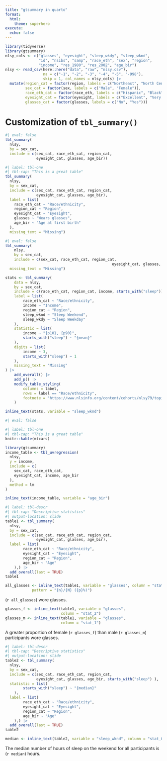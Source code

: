 ```yaml
---
title: "gtsummary in quarto"
format:
  html:
    theme: superhero
execute:
  echo: false
---
```


```r
library(tidyverse)
library(gtsummary)
nlsy_cols <- c("glasses", "eyesight", "sleep_wkdy", "sleep_wknd", 
               "id", "nsibs", "samp", "race_eth", "sex", "region", 
               "income", "res_1980", "res_2002", "age_bir")
nlsy <- read_csv(here::here("data", "raw", "nlsy.csv"), 
                 na = c("-1", "-2", "-3", "-4", "-5", "-998"),
                 skip = 1, col_names = nlsy_cols) |> 
  mutate(region_cat = factor(region, labels = c("Northeast", "North Central", "South", "West")),
         sex_cat = factor(sex, labels = c("Male", "Female")),
         race_eth_cat = factor(race_eth, labels = c("Hispanic", "Black", "Non-Black, Non-Hispanic")),
         eyesight_cat = factor(eyesight, labels = c("Excellent", "Very good", "Good", "Fair", "Poor")),
         glasses_cat = factor(glasses, labels = c("No", "Yes"))) 
```

# Customization of `tbl_summary()`

```r
#| eval: false
tbl_summary(
  nlsy,
  by = sex_cat,
  include = c(sex_cat, race_eth_cat, region_cat,
              eyesight_cat, glasses, age_bir))
```

```r
#| label: tbl-one
#| tbl-cap: "This is a great table"
tbl_summary(
  nlsy,
  by = sex_cat,
  include = c(sex_cat, race_eth_cat, region_cat,
              eyesight_cat, glasses, age_bir),
  label = list(
    race_eth_cat ~ "Race/ethnicity",
    region_cat ~ "Region",
    eyesight_cat ~ "Eyesight",
    glasses ~ "Wears glasses",
    age_bir ~ "Age at first birth"
  ),
  missing_text = "Missing")

```

```r
#| eval: false
tbl_summary(
	nlsy, 
	by = sex_cat, 
	include = c(sex_cat, race_eth_cat, region_cat, 
						 						eyesight_cat, glasses, age_bir),
  missing_text = "Missing")
```

```r
stats <- tbl_summary(
	data = nlsy,
	by = sex_cat,
	include = c(race_eth_cat, region_cat, income, starts_with("sleep")),
	label = list(
		race_eth_cat ~ "Race/ethnicity",
		income ~ "Income",
		region_cat ~ "Region",
		sleep_wknd ~ "Sleep Weekend",
		sleep_wkdy ~ "Sleep Weekday"
	),
	statistic = list(
		income ~ "{p10}, {p90}",
		starts_with("sleep") ~ "{mean}"
	),
	digits = list(
		income ~ 3,
		starts_with("sleep") ~ 1
	),
	missing_text = "Missing"
) |>
	add_overall() |>
	add_p() |>
	modify_table_styling(
		columns = label,
		rows = label == "Race/ethnicity",
		footnote = "https://www.nlsinfo.org/content/cohorts/nlsy79/topical-guide/household/race-ethnicity-immigration-data"
	)

```

```r

inline_text(stats, variable = "sleep_wknd")
```

```r
#| eval: false

#| label: tbl-one
#| tbl-cap: "This is a great table"
knitr::kable(mtcars)

```
```r
library(gtsummary)
income_table <- tbl_uvregression(
  nlsy,
  y = income,
  include = c(
    sex_cat, race_eth_cat,
    eyesight_cat, income, age_bir
  ),
  method = lm
)


```

```r
inline_text(income_table, variable = "age_bir")
```

```r
#| label: tbl-descr
#| tbl-cap: "Descriptive statistics"
#| output-location: slide
table1 <- tbl_summary(
  nlsy,
  by = sex_cat,
  include = c(sex_cat, race_eth_cat, region_cat,
              eyesight_cat, glasses, age_bir),
  label = list(
		race_eth_cat ~ "Race/ethnicity",
		eyesight_cat ~ "Eyesight",
		region_cat ~ "Region",
		age_bir ~ "Age"
	),) |> 
  add_overall(last = TRUE)
table1
```
```r
all_glasses <- inline_text(table1, variable = "glasses", column = "stat_0",
            pattern = "{n}/{N} ({p}%)")
```
(`r all_glasses`) wore glasses.

```r
glasses_f <- inline_text(table1, variable = "glasses", 
                         column = "stat_2")
glasses_m <- inline_text(table1, variable = "glasses", 
                         column = "stat_1")
```
A greater proportion of female (`r glasses_f`) than male (`r glasses_m`) participants wore glasses.

```r

#| label: tbl-descr
#| tbl-cap: "Descriptive statistics"
#| output-location: slide
table2 <- tbl_summary(
  nlsy,
  by = sex_cat,
  include = c(sex_cat, race_eth_cat, region_cat,
              eyesight_cat, glasses, age_bir, starts_with("sleep") ),
  statistic = list(
		starts_with("sleep") ~ "{median}"
	),
  label = list(
		race_eth_cat ~ "Race/ethnicity",
		eyesight_cat ~ "Eyesight",
		region_cat ~ "Region",
		age_bir ~ "Age"
	),) |> 
  add_overall(last = TRUE)
table2
```

```r
median <- inline_text(table2, variable = "sleep_wknd", column = "stat_0")
```

The median number of hours of sleep on the weekend for all participants is (`r median`) hours.

